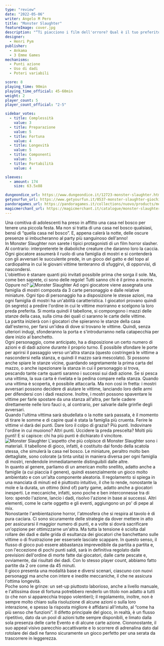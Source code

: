 ```yaml
---
type: "review"
date: "2022-05-06"
writer: Angelo M Pero
title: "Monster Slaughter"
featureImage: cover.jpg
description: "“Ti piacciono i film dell'orrore? Qual è il tuo preferito?”"
designer:
  - Henri Pym
publisher:
  - Ankama
  - 3 Emme Games
mechanisms:
  - Punti azione
  - Uso di dadi
  - Poteri variabili

score: 8
playing_time: 90min
playing_time_official: 45-60min
weight: 2
player_count: 5
player_count_official: "2-5"

sidebar_votes:
  - title: Complessità
    value: 3
  - title: Preparazione
    value: 5
  - title: Fortuna
    value: 4
  - title: Longevità
    value: 5
  - title: Componenti
    value: 5
  - title: Portabilità
    value: 4

sleeves:
  - amount: 174
    size: 63.5x88

dungeondice_url: https://www.dungeondice.it/12723-monster-slaughter.html
getyourfun_url: https://www.getyourfun.it/0537-monster-slaughter-giochi-avventura.html
pandoragames_url: https://pandoragames.it/collections/nuovo/products/monster-slaughter
magicmerchant_url: https://magicmerchant.it/catalogue/monster-slaughter-39812/
---
```


<Setting>
  Una comitiva di adolescenti ha preso in affitto una casa nel bosco per tenere
  una piccola festa. Ma non si tratta di una casa nel bosco qualsiasi, bensì di
  “quella casa nel bosco”. E, appena calerà la notte, delle oscure presenze si
  imbucheranno al party più sanguinoso dell'anno! <br />
  In Monster Slaughter non sarete i tipici protagonisti di un film horror slasher.
  Al contrario: interpreterete le diaboliche creature che daranno loro la caccia.
  Ogni giocatore assumerà il ruolo di una famiglia di mostri e si contenderà con
  gli avversari le succulente prede, in un gioco del gatto e del topo al cardiopalma
  in cui le giovani vittime tenteranno di sfuggirvi, di opporvisi, di nascondersi.
  <br />
  L'obiettivo è stanare quanti più invitati possibile prima che sorga il sole. Ma,
  come ben saprete, ci sono delle regole! Tutti sanno chi è il primo a morire. Oppure
  no?
</Setting>

<img src="./game1.jpg" alt="Monster Slaughter" />

<Rules>
  Ad ogni giocatore viene assegnata una famiglia di mostri composta da 3 carte
  personaggio e dalle relative miniature. Ogni tipo di personaggio ha a
  disposizione le stesse azioni, ma ogni famiglia di mostri ha un'abilità
  caratteristica. I giocatori provano quindi (in segreto) a predire l'ordine in
  cui le vittime moriranno e scelgono la loro preda preferita. Si monta quindi
  il tabellone, si compongono i mazzi delle stanze della casa, sulla cima dei
  quali ci saranno le carte delle vittime.
  <br />
  La partita inizierà con i giocatori che spieranno le stanze della casa
  dall'esterno, per farsi un'idea di dove si trovano le vittime. Quindi, senza
  ulteriori indugi, sfonderanno la porta e s'introdurranno nella catapecchia per
  dare inizio al banchetto.
  <br />
  Ogni personaggio, come anticipato, ha a disposizione un certo numero di azioni
  e di dadi azione durante il proprio turno. È possibile sfondare le porte per
  aprirsi il passaggio verso un'altra stanza (questo costringerà le vittime a
  nascondersi nella stanza, e quindi il mazzo sarà mescolato). Si possono anche
  spiare le stanze vicine, guardando segretamente la prima carta del mazzo, o
  anche ispezionare la stanza in cui il personaggio si trova, pescando tante
  carte quanti saranno i successi sui dadi azione. Se si pesca una vittima, la
  sua carta è rivelata e la pedina compare nella stanza. Quando una vittima è
  scoperta, è possibile attaccarla. Ma non così in fretta: i mostri avversari
  possono decidere di aiutare le vittime, lanciando loro delle armi per
  difendersi con i dadi reazione. Inoltre, i mostri possono spaventare le
  vittime per farle spostare da una stanza all'altra, per farle cadere
  direttamente nelle loro fauci o, al contrario, per salvarle dalle grinfie
  degli avversari.
  <br />
  Quando l'ultima vittima sarà sbudellata o la notte sarà passata, è il momento
  di tirare le somme e di capire qual è stata la famiglia più cruenta. Ferire le
  vittime vi darà dei punti. Dare loro il colpo di grazia? Più punti. Indovinare
  l'ordine in cui muoiono? Altri punti. Uccidere la preda prescelta? Molti più
  punti! E si capisce: chi ha più punti è dichiarato il vincitore.
</Rules>

<img src="./game2.jpg" alt="Monster Slaughter" />

<Feedback>
  L'aspetto che più colpisce di Monster Slaughter sono i materiali. Il tabellone
  di gioco, infatti, è costituito dal fondo della scatola stessa, che simulerà
  la casa nel bosco. Le miniature, peraltro molto ben dettagliate, sono colorate
  (a tinta unita) in maniera diversa per ogni famiglia di mostri, rendendole
  immediatamente distinguibili dalle altre.
  <br />
  In quanto al genere, parliamo di un american molto snellito, adatto anche a
  famiglie (a cui piaccia il genere), quindi essenzialmente un gioco molto
  ambientato e con un'alta componente aleatoria. Il regolamento si spiega in una
  manciata di minuti ed è piuttosto intuitivo, il che lo rende, nonostante la
  mole e la durata, un ottimo (kind of) party game, adatto anche a giocatori
  inesperti. Le meccaniche, infatti, sono poche e ben interconnesse tra di loro:
  spendo l'azione, lancio i dadi, risolvo l'azione in base ai successi. Altri
  elementi, come le carte oggetto e gli eventi, aggiungono un po' di pepe al
  mix.
  <br />
  Nonostante l'ambientazione horror, l'atmosfera che si respira al tavolo è di
  pura caciara. Ci sono sicuramente delle strategie da dover mettere in atto per
  assicurarsi il maggior numero di punti, e a volte si dovrà sacrificare
  un'opzione per ottimizzarne un'altra. Ma tutta la tensione è sciolta dal
  rollare dei dadi e dalle grida di esultanza dei giocatori che banchettano
  sulle vittime o di frustrazione per essersele lasciate scappare. In questo
  senso, il flusso di gioco può essere abbastanza imprevedibile da partita a
  partita e, con l'eccezione di pochi punti saldi, sarà in definitiva regolato
  dalle previsioni dell'ordine di morte fatte dai giocatori, dalle carte pescate
  e, ovviamente, dai risultati dei dadi. Con lo stesso player count, abbiamo
  fatto partite da 2 ore come da 45 minuti.
  <br />
  Il gioco presenta una modalità base e diversi scenari, ciascuno con nuovi
  personaggi ma anche con intere e inedite meccaniche, il che ne assicura
  l'ottima longevità.
  <br />
  Poche sono le grinze: un set-up piuttosto laborioso, anche a livello manuale,
  e l'altissima dose di fortuna potrebbero renderlo un titolo non adatto a tutti
  (o che non si apparecchia troppo volentieri); il regolamento, inoltre, non è
  sempre molto chiaro sulla risoluzione di alcune azioni o sulla loro
  interazione, e spesso la risposta migliore è affidarsi all'intuito, al “come
  ha più senso che funzioni”. Il difetto principale del gioco, in realtà, è un
  flusso ripetitivo, dato da un pool di azioni tutte sempre disponibili, e
  limato dalla sola presenza delle carte Evento e di alcune carte azione.
  Ciononostante, il suo appeal visivo parecchio accattivante e lo scorrere di
  adrenalina dato dal rotolare dei dadi ne fanno sicuramente un gioco perfetto
  per una serata da trascorrere in leggerezza.
</Feedback>

<Instagram id="CdNnM5kDtKn" />

